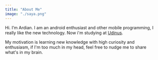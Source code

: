 ```yaml
---
title: "About Me"
image: "./saya.png"
---
```


Hi. I’m Ardian. I am an android enthusiast and other mobile programming, I really like the new technology.
Now i'm studying at <a href="https://dinus.ac.id/" target="_blank" rel="nofollow noopener noreferrer" aria-label="External Link">Udinus</a>.

My motivation is learning new knowledge with high curiosity and enthusiasm, 
if I'm too much in my head, feel free to nudge me to share what's in my brain.

